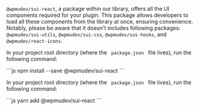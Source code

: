 

<style>{`
.csb-browsers-list {
	display: flex;
	flex-flow: row wrap;
	align-items: center;
}
.csb-browsers-list img {
	margin: 0;
	margin-right: 20px;
}
.csb-browsers-list img:last-child {
	margin-right: 0;
}
`}</style>

<Section contained={true} style={{ paddingTop: 0 }}>
	<p>
		<Code>@wpmudev/sui-react</Code>, a package within our library, offers all the UI components required for your plugin. This package allows developers to load all these components from the library at once, ensuring convenience. Notably, please be aware that it doesn't includes following packages: <Code>@wpmudev/sui-utils</Code>, <Code>@wpmudev/sui-css</Code>, <Code>@wpmudev/sui-hooks</Code>, and <Code>@wpmudev/react-icons</Code>.
	</p>
	<NodeJSWarning/>
</Section>
<Section
	title={{
		content: 'Install using NPM',
		small: true,
	}}
	contained={true}
	style={{ paddingTop: 0 }}
>
	<p>
		In your project root directory (where the <Code> package.json </Code> file
		lives), run the following command:
	</p>
	```js
	npm install --save @wpmudev/sui-react
	```
</Section>
<Section
	title={{
		content: 'Install using Yarn',
		small: true,
	}}
	contained={true}
	style={{ paddingTop: 0 }}
>
	<p>
		In your project root directory (where the <Code> package.json </Code> file
		lives), run the following command:
	</p>
	```js
	yarn add @wpmudev/sui-react
	```
</Section>
